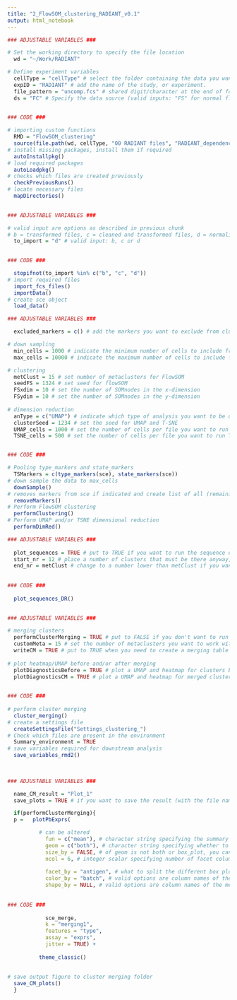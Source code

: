 ```yaml
---
title: "2_FlowSOM_clustering_RADIANT_v0.1"
output: html_notebook
---
```


```r

### ADJUSTABLE VARIABLES ###

# Set the working directory to specify the file location
  wd = "~/Work/RADIANT" 

# Define experiment variables
  cellType = "cellType" # select the folder containing the data you want to analyse. Valid entries should match a folder name in wd specified above
  expID = "RADIANT" # add the name of the study, or experiment.
  file_pattern = "uncomp.fcs" # shared digit/character at the end of fcs files and fcs extension
  ds = "FC" # Specify the data source (valid inputs: "FS" for normal flow cytometry, "SFC" for spectral flow cytometry)

  
### CODE ###

# importing custom functions
  RMD = "FlowSOM_clustering"
  source(file.path(wd, cellType, "00 RADIANT files", "RADIANT_dependencies_v0.1.R"))
# install missing packages, install them if required 
  autoInstallpkg()
# load required packages
  autoLoadpkg()
# checks which files are created previously
  checkPreviousRuns()
# locate necessary files
  mapDirectories()
  

```
```r

### ADJUSTABLE VARIABLES ###

# valid input are options as described in previous chunk
# b = transformed files, c = cleaned and transformed files, d = normalized files
  to_import = "d" # valid input: b, c or d
  

### CODE ###

  stopifnot(to_import %in% c("b", "c", "d"))
# import required files
  import_fcs_files()
  importData() 
# create sce object 
  load_data()

```
```r

### ADJUSTABLE VARIABLES ###

  excluded_markers = c() # add the markers you want to exclude from clustering to this list

# down sampling 
  min_cells = 1000 # indicate the minimum number of cells to include from each file (files with less cells will be excluded from analysis)
  max_cells = 10000 # indicate the maximum number of cells to include from each file

# clustering  
  metClust = 15 # set number of metaclusters for FlowSOM
  seedFS = 1324 # set seed for flowSOM
  FSxdim = 10 # set the number of SOMnodes in the x-dimension
  FSydim = 10 # set the number of SOMnodes in the y-dimension
  
# dimension reduction 
  anType = c("UMAP") # indicate which type of analysis you want to be done (c(UMAP, T-SNE))
  clusterSeed = 1234 # set the seed for UMAP and T-SNE
  UMAP_cells = 1000 # set the number of cells per file you want to run UMAP on
  TSNE_cells = 500 # set the number of cells per file you want to run T-SNE on


### CODE ###

# Pooling type_markers and state_markers
  TSMarkers = c(type_markers(sce), state_markers(sce))
# down sample the data to max_cells
  downSample()
# removes markers from sce if indicated and create list of all (remaining) markers
  removeMarkers()
# Perform FlowSOM clustering
  performClustering()
# Perform UMAP and/or TSNE dimensional reduction
  performDimRed()


```
```r

### ADJUSTABLE VARIABLES ###
 
  plot_sequences = TRUE # put to TRUE if you want to run the sequence of UMAP/T-SNE meta clusters 
  start_nr = 12 # place a number of clusters that must be there anyway, like you don't expect 2 clusters, but 10 at least, good, take that one 
  end_nr = metClust # change to a number lower than metClust if you want, otherwise it'll run everything (then put metClust)
  
  
### CODE ###
  
  plot_sequences_DR()
  
```
```r

### ADJUSTABLE VARIABLES ###

# merging clusters
  performClusterMerging = TRUE # put to FALSE if you don't want to run cluster merging 
  customMeta = 15 # set the number of metaclusters you want to work with. Needs to be lower, or equal to metClust in the previous chunk 
  writeCM = TRUE # put to TRUE when you need to create a merging table excel sheet (so your first run)
  
# plot heatmap/UMAP before and/or after merging  
  plotDiagnosticsBefore = TRUE # plot a UMAP and heatmap for clusters before merging
  plotDiagnosticsCM = TRUE # plot a UMAP and heatmap for merged clusters
  

### CODE ###
  
# perform cluster merging  
  cluster_merging()
# create a settings file
  createSettingsFile("Settings_clustering_")
# Check which files are present in the environment
  Summary_environment = TRUE
# save variables required for downstream analysis
  save_variables_rmd2()
  
  
```
```r

### ADJUSTABLE VARIABLES ###

  name_CM_result = "Plot_1"
  save_plots = TRUE # if you want to save the result (with the file name as specified in name_CM_result) put to TRUE

  if(performClusterMerging){
  p =   plotPbExprs( 

          # can be altered
            fun = c("mean"), # character string specifying the summary statistic to use. valid options are: median, mean...
            geom = c("both"), # character string specifying whether to include only points, box plots or both
            size_by = FALSE, # of geom is not both or box_plot, you can alter shape size with changing it to just a number
            ncol = 6, # integer scalar specifying number of facet columns.
            
            facet_by = "antigen", # what to split the different box plots in. valid options: antigen or cluster_id
            color_by = "batch", # valid options are column names of the metadata (run names(colData(sce_merge)) if unsure what options are)
            shape_by = NULL, # valid options are column names of the metadata
  
          
### CODE ###
  
            sce_merge,
            k = "merging1",
            features = "type",
            assay = "exprs",
            jitter = TRUE) +
          
          theme_classic()
      
  
# save output figure to cluster merging folder
  save_CM_plots()
  }


```
